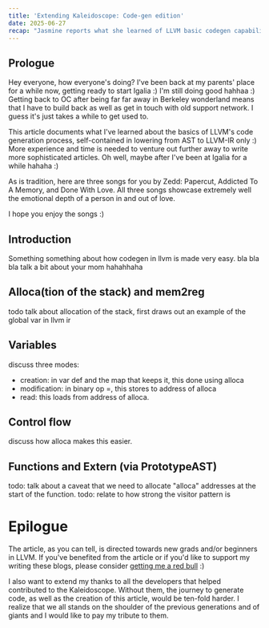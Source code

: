 ```yaml
---
title: 'Extending Kaleidoscope: Code-gen edition'
date: 2025-06-27
recap: "Jasmine reports what she learned of LLVM basic codegen capabilities"
---
```



## Prologue
Hey everyone, how everyone's doing? I've been back at my parents' place for a while now, getting ready to start Igalia :)
I'm still doing good hahhaa :) Getting back to OC after being far far away in Berkeley wonderland means that I have to build back
as well as get in touch with old support network. I guess it's just takes a while to get used to.

This article documents what I've learned about the basics of LLVM's code generation process, self-contained in lowering from AST to LLVM-IR only :) More experience and time is needed to venture out further away to write more sophisticated articles. Oh well, maybe after I've been at Igalia for a while hahaha :)

As is tradition, here are three songs for you by Zedd: Papercut, Addicted To A Memory, and Done With Love. All three songs showcase extremely well the emotional depth of a person in and out of love.

I hope you enjoy the songs :)


## Introduction

Something something about how codegen in llvm is made very easy. bla bla bla talk a bit about your mom hahahhaha

## Alloca(tion of the stack) and mem2reg

todo talk about allocation of the stack, first draws out an example of the global var in llvm ir


## Variables

discuss three modes:
- creation: in var def and the map that keeps it, this done using alloca
- modification: in binary op =, this stores to address of alloca
- read: this loads from address of alloca.
## Control flow

discuss how alloca makes this easier.

## Functions and Extern (via PrototypeAST)

todo: talk about a caveat that we need to allocate "alloca" addresses at the start of the function.
todo: relate to how strong the visitor pattern is

# Epilogue

The article, as you can tell, is directed towards new grads and/or beginners in LLVM. If you've benefited from the article
or if you'd like to support my writing these blogs, please consider [getting me a red bull]() :)

I also want to extend my thanks to all the developers that helped contributed to the
Kaleidoscope. Without them, the journey to generate code, as well as the creation of this article, would be
ten-fold harder. I realize that we all stands on the shoulder of the previous generations and of giants and I would like to pay my tribute to them.


